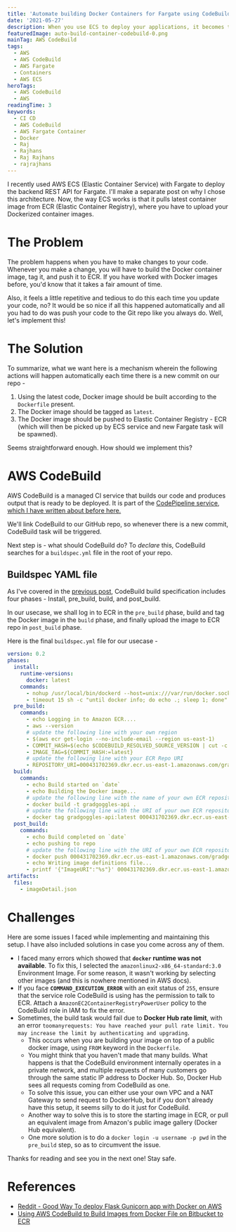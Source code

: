 ```yaml
---
title: 'Automate building Docker Containers for Fargate using CodeBuild'
date: '2021-05-27'
description: When you use ECS to deploy your applications, it becomes tedious to build & upload container image to ECR every time you want to make a change. In this post, let's build a CI/CD pipeline for containerized applications using AWS CodeBuild.
featuredImage: auto-build-container-codebuild-0.png
mainTag: AWS CodeBuild
tags:
  - AWS
  - AWS CodeBuild
  - AWS Fargate
  - Containers
  - AWS ECS
heroTags:
  - AWS CodeBuild
  - AWS
readingTime: 3
keywords:
  - CI CD
  - AWS CodeBuild
  - AWS Fargate Container
  - Docker
  - Raj
  - Rajhans
  - Raj Rajhans
  - rajrajhans
---
```


I recently used AWS ECS (Elastic Container Service) with Fargate to deploy the backend REST API for Fargate. I'll make a separate post on why I chose this architecture. Now, the way ECS works is that it pulls latest container image from ECR (Elastic Container Registry), where you have to upload your Dockerized container images.

# The Problem

The problem happens when you have to make changes to your code. Whenever you make a change, you will have to build the Docker container image, tag it, and push it to ECR. If you have worked with Docker images before, you'd know that it takes a fair amount of time.

Also, it feels a little repetitive and tedious to do this each time you update your code, no? It would be so nice if all this happened automatically and all you had to do was push your code to the Git repo like you always do. Well, let's implement this!

# The Solution

To summarize, what we want here is a mechanism wherein the following actions will happen automatically each time there is a new commit on our repo -

1. Using the latest code, Docker image should be built according to the `Dockerfile` present.
2. The Docker image should be tagged as `latest`.
3. The Docker image should be pushed to Elastic Container Registry - ECR (which will then be picked up by ECS service and new Fargate task will be spawned).

Seems straightforward enough. How should we implement this?

# AWS CodeBuild

AWS CodeBuild is a managed CI service that builds our code and produces output that is ready to be deployed. It is part of the [CodePipeline service, which I have written about before here.](https://rajrajhans.com/2020/08/automate-deployment-react-app-aws/)

We'll link CodeBuild to our GitHub repo, so whenever there is a new commit, CodeBuild task will be triggered.

Next step is - what should CodeBuild do? To *declare* this, CodeBuild searches for a `buildspec.yml` file in the root of your repo.

## Buildspec YAML file

As I've covered in the [previous post](https://rajrajhans.com/2020/08/automate-deployment-react-app-aws/), CodeBuild build specification includes four phases - Install, pre_build, build, and post_build.

In our usecase, we shall log in to ECR in the `pre_build` phase, build and tag the Docker image in the `build` phase, and finally upload the image to ECR repo in `post_build` phase.

Here is the final `buildspec.yml` file for our usecase -

```yaml
version: 0.2
phases:
  install:
    runtime-versions:
      docker: latest
    commands:
      - nohup /usr/local/bin/dockerd --host=unix:///var/run/docker.sock --host=tcp://127.0.0.1:2375 --storage-driver=overlay2&
      - timeout 15 sh -c "until docker info; do echo .; sleep 1; done"
  pre_build:
    commands:
      - echo Logging in to Amazon ECR....
      - aws --version
      # update the following line with your own region
      - $(aws ecr get-login --no-include-email --region us-east-1)
      - COMMIT_HASH=$(echo $CODEBUILD_RESOLVED_SOURCE_VERSION | cut -c 1-7)
      - IMAGE_TAG=${COMMIT_HASH:=latest}
      # update the following line with your ECR Repo URI
      - REPOSITORY_URI=000431702369.dkr.ecr.us-east-1.amazonaws.com/gradgoggles
  build:
    commands:
      - echo Build started on `date`
      - echo Building the Docker image...
      # update the following line with the name of your own ECR repository
      - docker build -t gradgoggles-api .
      # update the following line with the URI of your own ECR repository (view the Push Commands in the console)
      - docker tag gradgoggles-api:latest 000431702369.dkr.ecr.us-east-1.amazonaws.com/gradgoggles:latest
  post_build:
    commands:
      - echo Build completed on `date`
      - echo pushing to repo
      # update the following line with the URI of your own ECR repository
      - docker push 000431702369.dkr.ecr.us-east-1.amazonaws.com/gradgoggles:latest
      - echo Writing image definitions file...
      - printf '{"ImageURI":"%s"}' 000431702369.dkr.ecr.us-east-1.amazonaws.com/gradgoggles:latest > imageDetail.json
artifacts:
  files:
    - imageDetail.json
```

# Challenges

Here are some issues I faced while implementing and maintaining this setup. I have also included solutions in case you come across any of them.

- I faced many errors which showed that <b>`docker` runtime was not available</b>. To fix this, I selected the `amazonlinux2-x86_64-standard:3.0` Environment Image. For some reason, it wasn't working by selecting other images (and this is nowhere mentioned in AWS docs).
- If you face <b>`COMMAND_EXECUTION_ERROR`</b> with an exit status of `255`, ensure that the service role CodeBuild is using has the permission to talk to ECR. Attach a `AmazonEC2ContainerRegistryPowerUser` policy to the CodeBuild role in IAM to fix the error.
- Sometimes, the build task would fail due to <b>Docker Hub rate limit</b>, with an error `toomanyrequests: You have reached your pull rate limit. You may increase the limit by authenticating and upgrading`.
    - This occurs when you are building your image on top of a public docker image, using `FROM` keyword in the `Dockerfile`.
    - You might think that you haven't made that many builds. What happens is that the CodeBuild environment internally operates in a private network, and multiple requests of many customers go through the same static IP address to Docker Hub. So, Docker Hub sees all requests coming from CodeBuild as one.
    - To solve this issue, you can either use your own VPC and a NAT Gateway to send request to DockerHub, but if you don't already have this setup, it seems silly to do it just for CodeBuild.
    - Another way to solve this is to store the starting image in ECR, or pull an equivalent image from  Amazon's public image gallery (Docker Hub equivalent).
    - One more solution is to do a `docker login -u username -p pwd` in the `pre_build` step, so as to circumvent the issue.

Thanks for reading and see you in the next one! Stay safe.

# References

- [Reddit - Good Way To deploy Flask Gunicorn app with Docker on AWS](https://www.reddit.com/r/devops/comments/cm5e0u/what_is_a_good_way_to_deploy_a_flaskgunicornnginx/)
- [Using AWS CodeBuild to Build Images from Docker File on Bitbucket to ECR](https://medium.com/@whaleberry/using-aws-codebuild-to-build-image-from-docker-file-on-bitbucket-to-ecr-e004a455dd83)